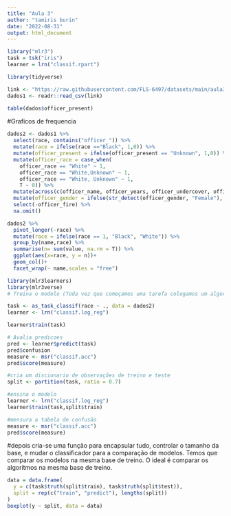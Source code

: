 ```yaml
---
title: "Aula 3"
author: "tamiris burin"
date: "2022-08-31"
output: html_document
---
```


```r
library("mlr3")
task = tsk("iris")
learner = lrn("classif.rpart")
```

```r
library(tidyverse)
```

```r
link <- "https://raw.githubusercontent.com/FLS-6497/datasets/main/aula3/PKAP_raw_data.csv"
dados1 <- readr::read_csv(link)
```

```r
table(dados$officer_present)
```

#Graficos de frequencia
```r
dados2 <- dados1 %>%
  select(race, contains("officer_")) %>% 
  mutate(race = ifelse(race =="Black", 1,0)) %>% 
  mutate(officer_present = ifelse(officer_present == "Unknown", 1,0)) %>% 
  mutate(officer_race = case_when(
    officer_race == "White" ~ 1,
    officer_race == "White,Unknown" ~ 1,
    officer_race == "White, Unknown" ~ 1,
    T ~ 0)) %>% 
  mutate(across(c(officer_name, officer_years, officer_undercover, officer_offduty, officer_personal), ~ ifelse(.x == "Yes", 1, 0))) %>% 
  mutate(officer_gender = ifelse(str_detect(officer_gender, "Female"), 1,0)) %>%
  select(-officer_fire) %>% 
  na.omit()
```

```r
dados2 %>% 
  pivot_longer(-race) %>% 
  mutate(race = ifelse(race == 1, "Black", "White")) %>% 
  group_by(name,race) %>% 
  summarise(n= sum(value, na.rm = T)) %>% 
  ggplot(aes(x=race, y = n))+
  geom_col()+
  facet_wrap(~ name,scales = "free")
```

```r
library(mlr3learners)
library(mlr3verse)
# Treina o modelo (Toda vez que começamos uma tarefa cologamos um algorítimo, que fica salvo. O $ é o indexador, e depois a tarefa. A tarefa vem com a receita dos dados)
```


```r
task <- as_task_classif(race ~ ., data = dados2)
learner <- lrn("classif.log_reg")
```

```r
learner$train(task)
```


```r
# Avalia predicoes
pred <- learner$predict(task)
pred$confusion
measure <- msr("classif.acc")
pred$score(measure)
```

```r
#cria um discionario de observações de treino e teste
split <- partition(task, ratio = 0.7)
```

```r
#ensina o modelo
learner <- lrn("classif.log_reg")
learner$train(task,split$train)
```

```r
#mensura a tabela de confusão
measure <- msr("classif.acc")
pred$score(measure)
```

#depois cria-se uma função para encapsular tudo, controlar o tamanho da base, e mudar o classificador para a comparação de modelos. Temos que comparar os modelos na mesma base de treino. O ideal é comparar os algorítmos na mesma base de treino.

```r
data = data.frame(
  y = c(task$truth(split$train), task$truth(split$test)),
  split = rep(c("train", "predict"), lengths(split))
)
boxplot(y ~ split, data = data)
```

